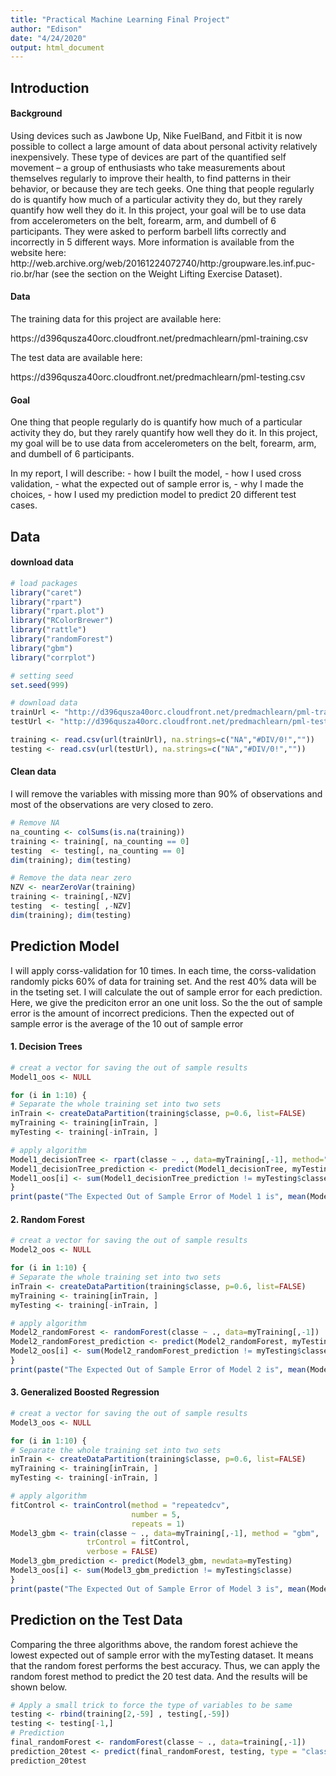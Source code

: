 ```yaml
---
title: "Practical Machine Learning Final Project"
author: "Edison"
date: "4/24/2020"
output: html_document
---
```


## Introduction

#### Background

Using devices such as Jawbone Up, Nike FuelBand, and Fitbit it is now possible to collect a large amount of data about personal activity relatively inexpensively. These type of devices are part of the quantified self movement – a group of enthusiasts who take measurements about themselves regularly to improve their health, to find patterns in their behavior, or because they are tech geeks. One thing that people regularly do is quantify how much of a particular activity they do, but they rarely quantify how well they do it. In this project, your goal will be to use data from accelerometers on the belt, forearm, arm, and dumbell of 6 participants. They were asked to perform barbell lifts correctly and incorrectly in 5 different ways. More information is available from the website here: http://web.archive.org/web/20161224072740/http:/groupware.les.inf.puc-rio.br/har (see the section on the Weight Lifting Exercise Dataset).

#### Data

The training data for this project are available here:

https://d396qusza40orc.cloudfront.net/predmachlearn/pml-training.csv

The test data are available here:

https://d396qusza40orc.cloudfront.net/predmachlearn/pml-testing.csv

#### Goal
One thing that people regularly do is quantify how much of a particular activity they do, but they rarely quantify how well they do it. In this project, my goal will be to use data from accelerometers on the belt, forearm, arm, and dumbell of 6 participants.

In my report, I will describe: 
  - how I built the model,
  - how I used cross validation, 
  - what the expected out of sample error is,
  - why I made the choices,
  - how I used my prediction model to predict 20 different test cases.

## Data
#### download data
```r
# load packages
library("caret")
library("rpart")
library("rpart.plot")
library("RColorBrewer")
library("rattle")
library("randomForest")
library("gbm")
library("corrplot")

# setting seed
set.seed(999)

# download data
trainUrl <- "http://d396qusza40orc.cloudfront.net/predmachlearn/pml-training.csv"
testUrl <- "http://d396qusza40orc.cloudfront.net/predmachlearn/pml-testing.csv"

training <- read.csv(url(trainUrl), na.strings=c("NA","#DIV/0!",""))
testing <- read.csv(url(testUrl), na.strings=c("NA","#DIV/0!",""))
```

#### Clean data
I will remove the variables with missing more than 90% of observations and most of the observations are very closed to zero.  

```r
# Remove NA
na_counting <- colSums(is.na(training))
training <- training[, na_counting == 0]
testing  <- testing[, na_counting == 0]
dim(training); dim(testing)

# Remove the data near zero
NZV <- nearZeroVar(training)
training <- training[,-NZV]
testing  <- testing[ ,-NZV]
dim(training); dim(testing)

```

## Prediction Model
I will apply corss-validation for 10 times. In each time, the corss-validation randomly picks 60% of data for training set. And the rest 40% data will be in the tseting set. I will calculate the out of sample error for each prediction. Here, we give the prediciton error an one unit loss. So the the out of sample error is the amount of incorrect predicions. Then the expected out of sample error is the average of the 10 out of sample error

#### 1. Decision Trees

```r
# creat a vector for saving the out of sample results
Model1_oos <- NULL

for (i in 1:10) {
# Separate the whole training set into two sets
inTrain <- createDataPartition(training$classe, p=0.6, list=FALSE)
myTraining <- training[inTrain, ]
myTesting <- training[-inTrain, ]

# apply algorithm
Model1_decisionTree <- rpart(classe ~ ., data=myTraining[,-1], method="class")
Model1_decisionTree_prediction <- predict(Model1_decisionTree, myTesting, type = "class")
Model1_oos[i] <- sum(Model1_decisionTree_prediction != myTesting$classe)
}
print(paste("The Expected Out of Sample Error of Model 1 is", mean(Model1_oos)))

```

#### 2. Random Forest

```r
# creat a vector for saving the out of sample results
Model2_oos <- NULL

for (i in 1:10) {
# Separate the whole training set into two sets
inTrain <- createDataPartition(training$classe, p=0.6, list=FALSE)
myTraining <- training[inTrain, ]
myTesting <- training[-inTrain, ]

# apply algorithm
Model2_randomForest <- randomForest(classe ~ ., data=myTraining[,-1])
Model2_randomForest_prediction <- predict(Model2_randomForest, myTesting, type = "class")
Model2_oos[i] <- sum(Model2_randomForest_prediction != myTesting$classe)
}
print(paste("The Expected Out of Sample Error of Model 2 is", mean(Model2_oos)))

```

#### 3. Generalized Boosted Regression

```r
# creat a vector for saving the out of sample results
Model3_oos <- NULL

for (i in 1:10) {
# Separate the whole training set into two sets
inTrain <- createDataPartition(training$classe, p=0.6, list=FALSE)
myTraining <- training[inTrain, ]
myTesting <- training[-inTrain, ]

# apply algorithm
fitControl <- trainControl(method = "repeatedcv",
                           number = 5,
                           repeats = 1)
Model3_gbm <- train(classe ~ ., data=myTraining[,-1], method = "gbm",
                 trControl = fitControl,
                 verbose = FALSE)
Model3_gbm_prediction <- predict(Model3_gbm, newdata=myTesting)
Model3_oos[i] <- sum(Model3_gbm_prediction != myTesting$classe)
}
print(paste("The Expected Out of Sample Error of Model 3 is", mean(Model3_oos)))
```

## Prediction on the Test Data

Comparing the three algorithms above, the random forest achieve the lowest expected out of sample error with the myTesting dataset. It means that the random forest performs the best accuracy. Thus, we can apply the random forest method to predict the 20 test data. And the results will be shown below.

```r
# Apply a small trick to force the type of variables to be same
testing <- rbind(training[2,-59] , testing[,-59])
testing <- testing[-1,]
# Prediction
final_randomForest <- randomForest(classe ~ ., data=training[,-1])
prediction_20test <- predict(final_randomForest, testing, type = "class")
prediction_20test
```
